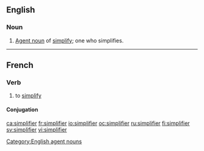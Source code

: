 ==English==

===Noun===
{{en-noun}}

# [[agent noun|Agent noun]] of [[simplify]]; one who simplifies.

[[Category:English agent nouns]]

----

==French==

===Verb===
{{fr-verb}}

# to [[simplify]]

====Conjugation====
{{fr-conj-er|simplifi}}

[[ca:simplifier]]
[[fr:simplifier]]
[[io:simplifier]]
[[oc:simplifier]]
[[ru:simplifier]]
[[fi:simplifier]]
[[sv:simplifier]]
[[vi:simplifier]]